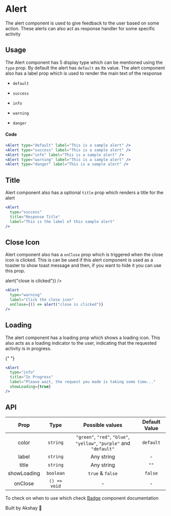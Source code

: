 
<Meta title="Palette/ Alert" />

# Alert

The alert component is used to give feedback to the user based on some action. These alerts can also act as
response handler for some specific activity

## Usage

The Alert component has 5 display type which can be mentioned using the `type` prop. By default the alert has `default` as its
value. The alert component also has a label prop which is used to render the main text of the response

- `default`
- `success`
- `info`
- `warning`
- `danger`

  <div style={{ padding: "20px 0px" }}>
    <div style={{ padding: "10px 0px" }}>
      <Alert type="default" label="This is a sample alert" />
    </div>
    <div style={{ padding: "10px 0px" }}>
      <Alert type="success" label="This is a sample alert" />
    </div>
    <div style={{ padding: "10px 0px" }}>
      <Alert type="info" label="This is a sample alert" />
    </div>
    <div style={{ padding: "10px 0px" }}>
      <Alert type="warning" label="This is a sample alert" />
    </div>
    <div style={{ padding: "10px 0px" }}>
      <Alert type="danger" label="This is a sample alert" />
    </div>
  </div>

#### Code

```jsx
<Alert type="default" label="This is a sample alert" />
<Alert type="success" label="This is a sample alert" />
<Alert type="info" label="This is a sample alert" />
<Alert type="warning" label="This is a sample alert" />
<Alert type="danger" label="This is a sample alert" />

```

## Title

Alert component also has a optional `title` prop which renders a title for the alert

<div style={{ padding: "30px 0px" }}>
  <Alert
    type="success"
    title="Response Title"
    label="This is the label of this sample alert"
  />
</div>

```jsx
<Alert
  type="success"
  title="Response Title"
  label="This is the label of this sample alert"
/>
```

## Close Icon

Alert component also has a `onClose` prop which is triggered when the close icon is clicked. This is can be used if this alert component is used as a
toaster to show toast message and then, if you want to hide it you can use this prop.

<div style={{ padding: "30px 0px" }}>
  <Alert
    type="warning"
    label="Click the close icon"
    onClose={() => alert("close is clicked")}
  />
</div>

```jsx
<Alert
  type="warning"
  label="Click the close icon"
  onClose={() => alert("close is clicked")}
/>
```

## Loading

The alert component has a loading prop which shows a loading icon. This also acts as a loading indicator to the user, indicating that
the requested activity is in progress.

{" "}

<div style={{ padding: "30px 0px" }}>
  <Alert
    type="info"
    title="In Progress"
    label="Your request is in progress"
    showLoading={true}
  />
</div>

```jsx
<Alert
  type="info"
  title="In Progress"
  label="Please wait, the request you made is taking some time..."
  showLoading={true}
/>
```

## API

|    Prop     |     Type     |                           Possible values                            | Default Value |
| :---------: | :----------: | :------------------------------------------------------------------: | :-----------: |
|    color    |   `string`   | `"green"`, `"red"`, `"blue"`, `"yellow"`, `"purple"` and `"default"` |   `default`   |
|    label    |   `string`   |                              Any string                              |       -       |
|    title    |   `string`   |                              Any string                              |     `""`      |
| showLoading |  `boolean`   |                           `true` & `false`                           |    `false`    |
|   onClose   | `() => void` |                                  -                                   |       -       |

To check on when to use which check [Badge](?path=/docs/palette-badge--when-to-use) component documentation

Built by Akshay 🤙
